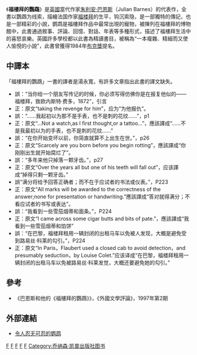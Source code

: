 《'''福樓拜的鸚鵡'''》是[[英國|英國]]當代作家[[朱利安·巴恩斯|朱利安·巴恩斯]]（Julian Barnes）的代表作，全書以鸚鵡为线索，描繪法国作家[[福楼拜|福楼拜]]的生平，钩沉索隐，是一部獨特的傳記，也是一部精彩的小說，鹦鹉是福樓拜作品中最常出現的寵物，被陳列在福樓拜的博物館中，此書通過敘事、評論、回憶、對話、年表等多種形式，描述了福樓拜生活中的喜怒哀樂。英國許多學校都以此書為精讀書目，被稱為“一本複雜、精細而又使人愉悅的小說”，此書曾獲得1984年[[布克奖|布克獎]]提名。

==中譯本==
「福樓拜的鸚鵡」一書的譯者是湯永寬，有許多文章指出此書的譯文缺失。
* 誤：“当你给一个朋友写传记的时候，你必须写得仿佛你是在报复他似的——福楼拜，致欧内斯特·费多，1872”，引言
* 正：原文“taking the revenge for him”，应为“为他报仇”。
* 誤：“……我起初以为那不是手表，也不是刺的花纹……”，p1
* 正：原文“...Not a watch,as I first thought,or a tattoo...”，應該譯成“……不是我最初以为的手表，也不是刺的花纹……”
* 誤：“在你开始变坏以前，你简直就算不上出生在世。”，p26
* 正：原文“Scarcely are you born before you begin rotting”，應該譯成“你刚刚出生就开始腐烂了”。
* 誤：“多年来他只掉落一颗牙齿。”，p27
* 正：原文“Over the years all but one of his teeth will fall out”，应该譯成“掉得只剩一颗牙齿。”
* 誤“满分将给予回答正确者；而不在于应试者的书法或仪表。”，P223
* 正：原文“All marks will be awarded to the correctness of the answer;none for presentation or handwriting.”應該譯成“答对就得满分；不看应试者的书写或表达”。
* 誤：“我看到一些雪茄烟蒂和面条。”，P224
* 正：原文“I came across some cigar butts and bits of pate.”，應該譯成“我看到一些雪茄烟蒂和馅饼”
* 誤：“在巴黎，福楼拜租用一辆封闭的出租马车以免被人发现，大概是避免受到路易丝·科莱的勾引。”，P224
* 正：原文“In Paris，Flaubert used a closed cab to avoid detection，and presumably seduction，by Louise Colet.”应该译成“在巴黎，福楼拜租用一辆封闭的出租马车以免被路易丝·科莱发觉，大概还要避免她的勾引。”

==參考==
* 《巴恩斯和他的《福樓拜的鸚鵡》》，《外國文學評論》，1997年第2期

==外部連結==
*[http://finance.sina.com.cn/review/essay/20051214/14372198245.shtml 令人忍无可忍的鹦鹉]

[[Category:英国小说|F]]
[[Category:1984年長篇小說|F]]
[[Category:虛構鳥類|F]]
[[Category:元小說作品|F]]
[[Category:存在作家題材作品|F]]
[[Category:乔纳森·凯普出版社图书|Category:乔纳森·凯普出版社图书]]